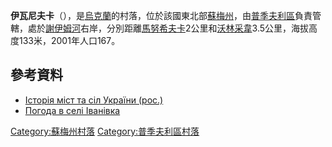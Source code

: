 {{coord|51|15|25|N|34|7|7|E|scale:100000|display=title}}

'''伊瓦尼夫卡'''（{{lang-uk|Іванівка}}），是[[烏克蘭|烏克蘭]]的村落，位於該國東北部[[蘇梅州|蘇梅州]]，由[[普季夫利區|普季夫利區]]負責管轄，處於[[謝伊姆河|謝伊姆河]]右岸，分別距離[[馬努希夫卡|馬努希夫卡]]2公里和[[沃林采韋|沃林采韋]]3.5公里，海拔高度133米，2001年人口167。

==參考資料==
* [https://web.archive.org/web/20110101194121/http://www.igsu.org.ua/Sumskaja.obl/Putivlxskij.rajon/Manuhovka.html Історія міст та сіл України (рос.)]
* [http://weather.in.ua/ua/symskaja/9297 Погода в селі Іванівка] {{Wayback|url=http://weather.in.ua/ua/symskaja/9297 |date=20111220000141 }}

{{DEFAULTSORT:Іванівка}}
[[Category:蘇梅州村落|Category:蘇梅州村落]]
[[Category:普季夫利區村落|Category:普季夫利區村落]]


{{Sumy-geo-stub}}